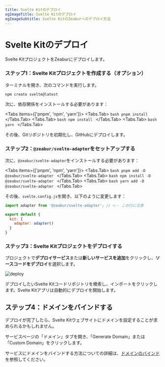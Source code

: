 ```yaml
---
title: Svelte Kitのデプロイ
ogImageTitle: Svelte Kitのデプロイ
ogImageSubtitle: Svelte KitのZeaburへのデプロイ方法
---
```



# Svelte Kitのデプロイ

Svelte KitプロジェクトをZeaburにデプロイします。

### ステップ1：Svelte Kitプロジェクトを作成する（オプション）

ターミナルを開き、次のコマンドを実行します。

```bash
npm create svelte@latest
```

次に、依存関係をインストールする必要があります：

<Tabs items={['pnpm', 'npm', 'yarn']}>
  <Tabs.Tab>
    ```bash
    pnpm install
    ```
  </Tabs.Tab>
  <Tabs.Tab>
    ```bash
    npm install
    ```
  </Tabs.Tab>
  <Tabs.Tab>
    ```bash
    yarn
    ```
  </Tabs.Tab>
</Tabs>

その後、Gitリポジトリを初期化し、GitHubにデプロイします。

### ステップ2：`@zeabur/svelte-adapter`をセットアップする

次に、`@zeabur/svelte-adapter`をインストールする必要があります：

<Tabs items={['pnpm', 'npm', 'yarn']}>
  <Tabs.Tab>
    ```bash
    pnpm add -D @zeabur/svelte-adapter
    ```
  </Tabs.Tab>
  <Tabs.Tab>
    ```bash
    npm install -D @zeabur/svelte-adapter
    ```
  </Tabs.Tab>
  <Tabs.Tab>
    ```bash
    yarn add -D @zeabur/svelte-adapter
    ```
  </Tabs.Tab>
</Tabs>

その後、`svelte.config.js`を開き、以下のように変更します：

```js
import adapter from '@zeabur/svelte-adapter'; // <-- この行に注意

export default {
  kit: {
    adapter: adapter()
  }
}
```

### ステップ3：Svelte Kitプロジェクトをデプロイする

プロジェクトで**デプロイサービス**または**新しいサービスを追加**をクリックし、**ソースコードをデプロイ**を選択します。

![deploy](/deploy/common/select-service.en-US.png)

デプロイしたいSvelte Kitコードリポジトリを検索し、インポートをクリックします。Svelte Kitアプリは自動的にデプロイを開始します。

## ステップ4：ドメインをバインドする

デプロイが完了したら、Svelte Kitウェブサイトにドメインを設定することが求められるかもしれません。

サービスページの「ドメイン」タブを開き、「Generate Domain」または「Custom Domain」をクリックします。

サービスにドメインをバインドする方法についての詳細は、[ドメインのバインド](/deploy/domain-binding)を参照してください。
